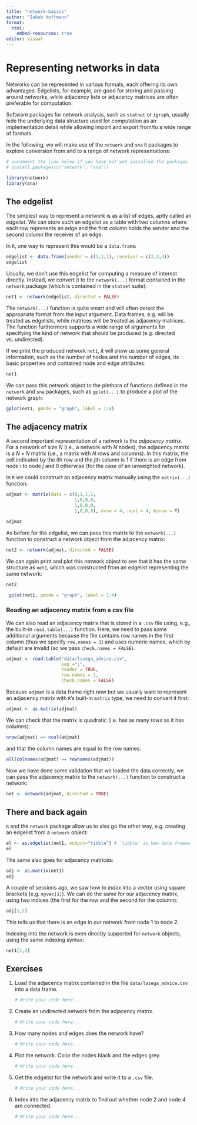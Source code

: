 ```yaml
---
title: "network-basics"
author: "Jakob Hoffmann"
format: 
  html:
    embed-resources: true
editor: visual
---
```


# Representing networks in data

Networks can be represented in various formats, each offering its own advantages: Edgelists, for example, are good for storing and passing around networks, while adjacency lists or adjacency matrices are often preferable for computation.

Software packages for network analysis, such as `statnet` or `igraph`, usually hide the underlying data structure used for computation as an implementation detail while allowing import and export from/to a wide range of formats.

In the following, we will make use of the `network` and `sna` `R` packages to explore conversion from and to a range of network representations:

```r
# uncomment the line below if you have not yet installed the packages
# install.packages(c("network", "sna"))

library(network)
library(sna)
```

## The edgelist

The simplest way to represent a network is as a list of edges, aptly called an *edgelist*. We can store such an edgelist as a table with two columns where each row represents an edge and the first column holds the sender and the second column the receiver of an edge.

In `R`, one way to represent this would be a `data.frame`:

```r
edgelist <- data.frame(sender = c(1,1,1), receiver = c(2,3,4))
edgelist
```

Usually, we don't use this edgelist for computing a measure of interest directly. Instead, we convert it to the `network(...)` format contained in the `network` package (which is contained in the `statnet` suite):

```r
net1 <- network(edgelist, directed = FALSE)
```

The `network(...)` function is quite smart and will often detect the appropriate format from the input argument. Data frames, e.g. will be treated as edgelists, while matrices will be treated as adjacency matrices. The function furthermore supports a wide range of arguments for specifying the kind of network that should be produced (e.g. directed vs. undirected).

If we print the produced network `net1`, it will show us some general information, such as the number of nodes and the number of edges, its basic properties and contained node and edge attributes:

```r
net1
```

We can pass this network object to the plethora of functions defined in the `network` and `sna` packages, such as `gplot(...)` to produce a plot of the network graph:

```r
gplot(net1, gmode = "graph", label = 1:4)
```

## The adjacency matrix

A second important representation of a network is the *adjacency matrix*. For a network of size $N$ (i.e., a network with $N$ nodes), the adjacency matrix is a $N \times N$ matrix (i.e., a matrix with $N$ rows and columns). In this matrix, the cell indicated by the $i$th row and the $j$th column is $1$ if there is an edge from node $i$ to node $j$ and $0$ otherwise (for the case of an unweighted network).

In `R` we could construct an adjacency matrix manually using the `matrix(...)` function:

```r
adjmat <- matrix(data = c(0,1,1,1, 
                          1,0,0,0, 
                          1,0,0,0, 
                          1,0,0,0), nrow = 4, ncol = 4, byrow = T)

adjmat
```

As before for the edgelist, we can pass this matrix to the `network(...)` function to construct a network object from the adjacency matrix:

```r
net2 <- network(adjmat, directed = FALSE)
```

We can again print and plot this network object to see that it has the same structure as `net1`, which was constructed from an edgelist representing the same network:

```r
net2
```

```r
 gplot(net1, gmode = "graph", label = 1:4)
```

### Reading an adjacency matrix from a csv file

We can also read an adjacency matrix that is stored in a `.csv` file using, e.g., the built-in `read.table(...)` function. Here, we need to pass some additional arguments because the file contains row names in the first column (thus we specify `row.names = 1`) and uses numeric names, which by default are invalid (so we pass `check.names = FALSE`).

```r
adjmat <- read.table("data/lazega_advice.csv", 
                     sep =";", 
                     header = TRUE, 
                     row.names = 1, 
                     check.names = FALSE)
```

Because `adjmat` is a data frame right now but we usually want to represent an adjacency matrix with `R`'s built-in `matrix` type, we need to convert it first:

```r
adjmat <- as.matrix(adjmat)
```

We can check that the matrix is quadratic (i.e. has as many rows as it has columns):

```r
nrow(adjmat) == ncol(adjmat) 
```

and that the column names are equal to the row names:

```r
all(colnames(adjmat) == rownames(adjmat))
```

Now we have done some validation that we loaded the data correctly, we can pass the adjacency matrix to the `network(...)` function to construct a network:

```r
net <- network(adjmat, directed = TRUE)
```

## There and back again

`R` and the `network` package allow us to also go the other way, e.g. creating an edgelist from a `network` object:

```r
el <- as.edgelist(net1, output="tibble") # `tibble` is how data frames are called in the tidyverse
el
```

The same also goes for adjacency matrices:

```r
adj <- as.matrix(net1)
adj
```

A couple of sessions ago, we saw how to *index* into a vector using square brackets (e.g. `myvec[1]`). We can do the same for our adjacency matrix, using two indices (the first for the row and the second for the column):

```r
adj[1,2]
```

This tells us that there is an edge in our network from node 1 to node 2.

Indexing into the network is even directly supported for `network` objects, using the same indexing syntax:

```r
net1[1,2]
```

## Exercises

1.  Load the adjacency matrix contained in the file `data/lazega_advice.csv` into a data frame.

    ```r
    # Write your code here...
    ```

2.  Create an undirected network from the adjacency matrix.

    ```r
    # Write your code here...
    ```

3.  How many nodes and edges does the network have?

    ```r
    # Write your code here...
    ```

4.  Plot the network. Color the nodes black and the edges grey.

    ```r
    # Write your code here...
    ```

5.  Get the edgelist for the network and write it to a `.csv` file.

    ```r
    # Write your code here...
    ```

6.  Index into the adjacency matrix to find out whether node 2 and node 4 are connected.

    ```r
    # Write your code here...
    ```
